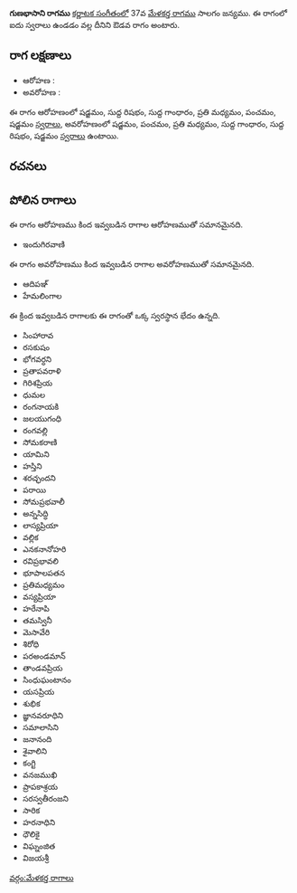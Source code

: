 {{Infobox ragam
	| name          	= గుణభాసాని
	| synonym	    	= 
	| mela          	= 
	| chakra        	= 
	| janaka        	= 
	| type          	= ఔడవ
	| arohanam      	= {{svaraC|S|R1|G1|M2|P|S'}} 
	| avarohanam    	= {{svaraC|S'|P|M2|G1|R1|S}}
	| jeeva         	=
	| chhaya        	=
	| nyasa         	=
	| vishesha      	= 
	| equivalent  		= 
}}
{{కర్ణాటక సంగీత రాగాలు}}
'''గుణభాసాని రాగము''' [[కర్ణాటక సంగీతం]]లో 37వ [[మేళకర్త రాగము]] సాలగం జన్యము.  ఈ రాగంలో ఐదు స్వరాలు ఉండడం వల్ల దీనిని ఔడవ రాగం అంటారు.


==రాగ లక్షణాలు==


* ఆరోహణ : {{svaraC|S|R1|G1|M2|P|S'}} 
* అవరోహణ : {{svaraC|S'|P|M2|G1|R1|S}}

ఈ రాగం ఆరోహణంలో షడ్జమం, సుద్ద రిషభం, సుద్ద గాంధారం, ప్రతి మధ్యమం, పంచమం, షడ్జమం [[స్వరాలు]], అవరోహణంలో షడ్జమం, పంచమం, ప్రతి మధ్యమం, సుద్ద గాంధారం, సుద్ద రిషభం, షడ్జమం [[స్వరాలు]] ఉంటాయి.

==రచనలు==



==పోలిన రాగాలు==
ఈ రాగం ఆరోహణము కింద ఇవ్వబడిన రాగాల ఆరోహణముతో సమానమైనది.
* ఇందుగిరవాణి

ఈ రాగం అవరోహణము కింద ఇవ్వబడిన రాగాల అవరోహణముతో సమానమైనది.
* ఆదిపఞ్
* హేమలింగాల

ఈ క్రింద ఇవ్వబడిన రాగాలకు ఈ రాగంతో ఒక్క స్వరస్థాన భేదం ఉన్నది.
* సింహారావ
* రసకుషం
* భోగవర్ధని
* ప్రతాపవరాళి
* గిరిశప్రియ
* ధుమల
* రంగనాయకి
* జలయుగంధి
* రంగవల్లి
* సోమకరాణి
* యామిని
* హస్తిని
* శరచ్ఛందని
* పరాయి
* సోమప్రభవాలీ
* అన్నసిద్ధి
* లాస్యప్రియా
* వల్లిక
* ఎనకనానోహరి
* రవిప్రభావలి
* భూపాలపతన
* ప్రతిమధ్యమం
* వస్యప్రియా
* హరేనాపి
* తమస్వినీ
* మెసావేరి
* శిరోధి
* పరఅండమాన్
* తాండవప్రియ
* సింధుఘంటానం
* యసప్రియ
* శుభిక
* జ్ఞానవరూధిని
* సమాలాసిని
* జనానంది
* శైవాలిని
* కంగ్టి
* వనజముఖి
* ప్రాపకాశ్రయ
* సరస్వతీరంజని
* సారిక
* హరనాధిని
* ధౌలికై
* విఘ్నంజిత
* విజయశ్రీ



[[వర్గం:మేళకర్త రాగాలు]]
